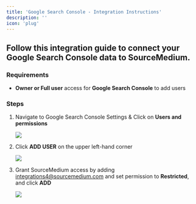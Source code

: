 ```yaml
---
title: 'Google Search Console - Integration Instructions'
description: ''
icon: 'plug'
---
```


## Follow this integration guide to connect your Google Search Console data to SourceMedium.

### Requirements

- **Owner or Full user** access for **Google Search Console** to add users

### Steps

1. Navigate to Google Search Console Settings & Click on **Users and permissions**
    
    ![](/images/article-imgs/google-search-console-integration/Untitled.png)
    
2. Click **ADD USER** on the upper left-hand corner
    
    ![](/images/article-imgs/google-search-console-integration/Untitled1.png)
    
3. Grant SourceMedium access by adding integrations4@sourcemedium.com and set permission to **Restricted**, and click **ADD**
    
    ![](/images/article-imgs/google-search-console-integration/Untitled2.png)